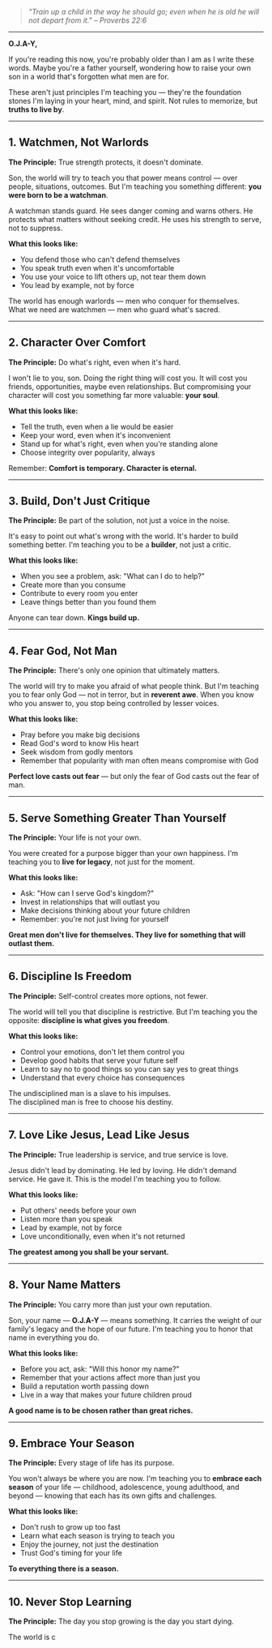> *"Train up a child in the way he should go; even when he is old he will not depart from it." – Proverbs 22:6*

---

**O.J.A-Y,**

If you're reading this now, you're probably older than I am as I write these words. Maybe you're a father yourself, wondering how to raise your own son in a world that's forgotten what men are for.

These aren't just principles I'm teaching you — they're the foundation stones I'm laying in your heart, mind, and spirit. Not rules to memorize, but **truths to live by**.

---

## 1. Watchmen, Not Warlords

**The Principle:** True strength protects, it doesn't dominate.

Son, the world will try to teach you that power means control — over people, situations, outcomes. But I'm teaching you something different: **you were born to be a watchman**.

A watchman stands guard. He sees danger coming and warns others. He protects what matters without seeking credit. He uses his strength to serve, not to suppress.

**What this looks like:**
- You defend those who can't defend themselves
- You speak truth even when it's uncomfortable
- You use your voice to lift others up, not tear them down
- You lead by example, not by force

The world has enough warlords — men who conquer for themselves.  
What we need are watchmen — men who guard what's sacred.

---

## 2. Character Over Comfort

**The Principle:** Do what's right, even when it's hard.

I won't lie to you, son. Doing the right thing will cost you. It will cost you friends, opportunities, maybe even relationships. But compromising your character will cost you something far more valuable: **your soul**.

**What this looks like:**
- Tell the truth, even when a lie would be easier
- Keep your word, even when it's inconvenient
- Stand up for what's right, even when you're standing alone
- Choose integrity over popularity, always

Remember: **Comfort is temporary. Character is eternal.**

---

## 3. Build, Don't Just Critique

**The Principle:** Be part of the solution, not just a voice in the noise.

It's easy to point out what's wrong with the world. It's harder to build something better. I'm teaching you to be a **builder**, not just a critic.

**What this looks like:**
- When you see a problem, ask: "What can I do to help?"
- Create more than you consume
- Contribute to every room you enter
- Leave things better than you found them

Anyone can tear down. **Kings build up.**

---

## 4. Fear God, Not Man

**The Principle:** There's only one opinion that ultimately matters.

The world will try to make you afraid of what people think. But I'm teaching you to fear only God — not in terror, but in **reverent awe**. When you know who you answer to, you stop being controlled by lesser voices.

**What this looks like:**
- Pray before you make big decisions
- Read God's word to know His heart
- Seek wisdom from godly mentors
- Remember that popularity with man often means compromise with God

**Perfect love casts out fear** — but only the fear of God casts out the fear of man.

---

## 5. Serve Something Greater Than Yourself

**The Principle:** Your life is not your own.

You were created for a purpose bigger than your own happiness. I'm teaching you to **live for legacy**, not just for the moment.

**What this looks like:**
- Ask: "How can I serve God's kingdom?"
- Invest in relationships that will outlast you
- Make decisions thinking about your future children
- Remember: you're not just living for yourself

**Great men don't live for themselves. They live for something that will outlast them.**

---

## 6. Discipline Is Freedom

**The Principle:** Self-control creates more options, not fewer.

The world will tell you that discipline is restrictive. But I'm teaching you the opposite: **discipline is what gives you freedom**.

**What this looks like:**
- Control your emotions, don't let them control you
- Develop good habits that serve your future self
- Learn to say no to good things so you can say yes to great things
- Understand that every choice has consequences

The undisciplined man is a slave to his impulses.  
The disciplined man is free to choose his destiny.

---

## 7. Love Like Jesus, Lead Like Jesus

**The Principle:** True leadership is service, and true service is love.

Jesus didn't lead by dominating. He led by loving. He didn't demand service. He gave it. This is the model I'm teaching you to follow.

**What this looks like:**
- Put others' needs before your own
- Listen more than you speak
- Lead by example, not by force
- Love unconditionally, even when it's not returned

**The greatest among you shall be your servant.**

---

## 8. Your Name Matters

**The Principle:** You carry more than just your own reputation.

Son, your name — **O.J.A-Y** — means something. It carries the weight of our family's legacy and the hope of our future. I'm teaching you to honor that name in everything you do.

**What this looks like:**
- Before you act, ask: "Will this honor my name?"
- Remember that your actions affect more than just you
- Build a reputation worth passing down
- Live in a way that makes your future children proud

**A good name is to be chosen rather than great riches.**

---

## 9. Embrace Your Season

**The Principle:** Every stage of life has its purpose.

You won't always be where you are now. I'm teaching you to **embrace each season** of your life — childhood, adolescence, young adulthood, and beyond — knowing that each has its own gifts and challenges.

**What this looks like:**
- Don't rush to grow up too fast
- Learn what each season is trying to teach you
- Enjoy the journey, not just the destination
- Trust God's timing for your life

**To everything there is a season.**

---

## 10. Never Stop Learning

**The Principle:** The day you stop growing is the day you start dying.

The world is c
